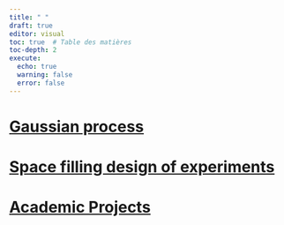 ```yaml
---
title: " "
draft: true
editor: visual
toc: true  # Table des matières
toc-depth: 2
execute:
  echo: true   
  warning: false
  error: false
---
```


# [Gaussian process](gp-modeling.qmd)

# [Space filling design of experiments](sp.qmd)

# [Academic Projects](acproj.qmd) 
